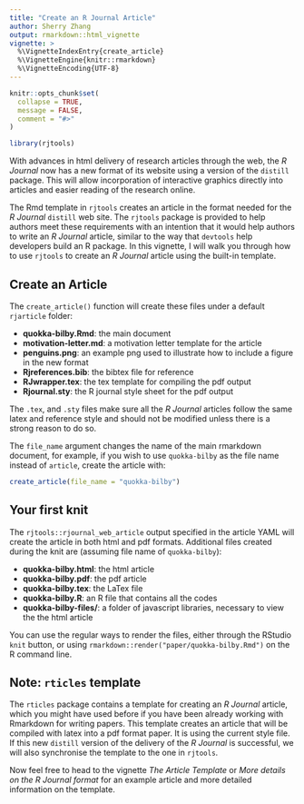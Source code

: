```yaml
---
title: "Create an R Journal Article"
author: Sherry Zhang
output: rmarkdown::html_vignette
vignette: >
  %\VignetteIndexEntry{create_article}
  %\VignetteEngine{knitr::rmarkdown}
  %\VignetteEncoding{UTF-8}
---
```


```r
knitr::opts_chunk$set(
  collapse = TRUE,
  message = FALSE,
  comment = "#>"
)
```

```r
library(rjtools)
```

With advances in html delivery of research articles through the web, the *R Journal* now has a new format of its website using a version of the `distill` package. This will allow incorporation of interactive graphics directly into articles and easier reading of the research online. 

The Rmd template in `rjtools` creates an article in the format needed for the *R Journal* `distill` web site. The `rjtools` package is provided to help authors meet these requirements with an intention that it would help authors to write an *R Journal* article, similar to the way that `devtools` help developers build an R package. In this vignette, I will walk you through how to use `rjtools` to create an *R Journal* article using the built-in template. 

## Create an Article

The `create_article()` function will create these files under a default `rjarticle` folder: 

  - **quokka-bilby.Rmd**: the main document
  - **motivation-letter.md**: a motivation letter template for the article
  - **penguins.png**: an example png used to illustrate how to include a figure in the new format
  - **Rjreferences.bib**: the bibtex file for reference
  - **RJwrapper.tex**: the tex template for compiling the pdf output
  - **Rjournal.sty**: the R journal style sheet for the pdf output

The `.tex`, and `.sty` files make sure all the *R Journal* articles follow the same latex and reference style and should not be modified unless there is a strong reason to do so.

The `file_name` argument changes the name of the main rmarkdown document, for example, if you wish to use `quokka-bilby` as the file name instead of `article`, create the article with: 

```r
create_article(file_name = "quokka-bilby")
```

## Your first knit

The `rjtools::rjournal_web_article` output specified in the article YAML will create the article in both html and pdf formats. Additional files created during the knit are (assuming file name of `quokka-bilby`):

  - **quokka-bilby.html**: the html article 
  - **quokka-bilby.pdf**: the pdf article 
  - **quokka-bilby.tex**: the LaTex file 
  - **quokka-bilby.R**: an R file that contains all the codes
  - **quokka-bilby-files/**: a folder of javascript libraries, necessary to view the the html article
  
You can use the regular ways to render the files, either through the RStudio `knit` button, or using `rmarkdown::render("paper/quokka-bilby.Rmd")` on the R command line. 

## Note: `rticles` template

The `rticles` package contains a template for creating an *R Journal* article, which you might have used before if you have been already working with Rmarkdown for writing papers. This template creates an article that will be compiled with latex into a pdf format paper. It is using the current style file. If this new `distill` version of the delivery of the *R Journal* is successful, we will also synchronise the template to the one in `rjtools`. 

Now feel free to head to the vignette *The Article Template* or *More details on the R Journal format* for an example article and more detailed information on the template. 
